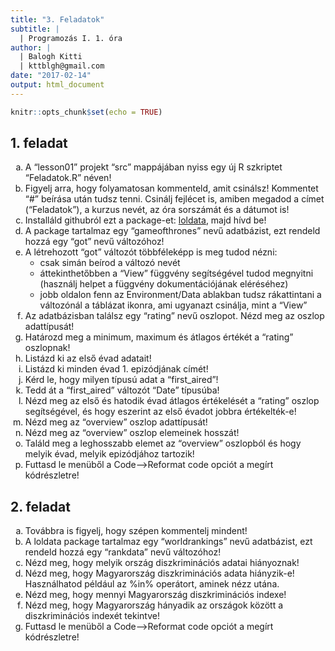 ```yaml
---
title: "3. Feladatok"
subtitle: |
  | Programozás I. 1. óra
author: |
  | Balogh Kitti
  | kttblgh@gmail.com
date: "2017-02-14"
output: html_document
---
```


```r
knitr::opts_chunk$set(echo = TRUE)
```

## 1. feladat
a) A "lesson01" projekt "src" mappájában nyiss egy új R szkriptet "Feladatok.R" néven!
b) Figyelj arra, hogy folyamatosan kommenteld, amit csinálsz! Kommentet "#" beírása után tudsz tenni. Csinálj fejlécet is, amiben megadod a címet ("Feladatok"), a kurzus nevét, az óra sorszámát és a dátumot is!
c) Installáld githubról ezt a package-et: [loldata](https://github.com/tadaadata/loldata){target="_blank"}, majd hívd be!
d) A package tartalmaz egy "gameofthrones" nevű adatbázist, ezt rendeld hozzá egy "got" nevű változóhoz!
e) A létrehozott "got" változót többféleképp is meg tudod nézni:
    - csak simán beírod a változó nevét
    - áttekinthetőbben a "View" függvény segítségével tudod megnyitni (használj helpet a függvény dokumentációjának eléréséhez)
    - jobb oldalon fenn az Environment/Data ablakban tudsz rákattintani a változónál a táblázat ikonra, ami ugyanazt csinálja, mint a "View"
f) Az adatbázisban találsz egy "rating" nevű oszlopot. Nézd meg az oszlop adattípusát!
g) Határozd meg a minimum, maximum és átlagos értékét a "rating" oszlopnak!
h) Listázd ki az első évad adatait!
i) Listázd ki minden évad 1. epizódjának címét!
j) Kérd le, hogy milyen típusú adat a "first_aired"!
k) Tedd át a "first_aired" változót "Date" típusúba!
l) Nézd meg az első és hatodik évad átlagos értékelését a "rating" oszlop segítségével, és hogy eszerint az első évadot jobbra értékelték-e!
m) Nézd meg az "overview" oszlop adattípusát!
n) Nézd meg az "overview" oszlop elemeinek hosszát!
o) Találd meg a leghosszabb elemet az "overview" oszlopból és hogy melyik évad, melyik epizódjához tartozik!
p) Futtasd le menüből a Code-->Reformat code opciót a megírt kódrészletre!

## 2. feladat
a) Továbbra is figyelj, hogy szépen kommentelj mindent!
b) A loldata package tartalmaz egy "worldrankings" nevű adatbázist, ezt rendeld hozzá egy "rankdata" nevű változóhoz!
c) Nézd meg, hogy melyik ország diszkriminációs adatai hiányoznak!
d) Nézd meg, hogy Magyarország diszkriminációs adata hiányzik-e! Használhatod például az %in% operátort, aminek nézz utána.
e) Nézd meg, hogy mennyi Magyarország diszkriminációs indexe!
f) Nézd meg, hogy Magyarország hányadik az országok között a diszkriminációs indexét tekintve!
g) Futtasd le menüből a Code-->Reformat code opciót a megírt kódrészletre!
